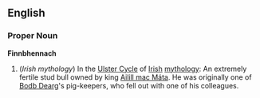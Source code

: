 {{Wikipedia}}
==English==

===Proper Noun===
'''Finnbhennach'''

#(''Irish mythology'') In the [[Ulster Cycle]] of [[Irish]] [[mythology]]: An extremely fertile stud bull owned by king [[Ailill mac Máta]].  He was originally one of [[Bodb Dearg]]'s pig-keepers, who fell out with one of his colleagues.